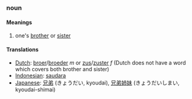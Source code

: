 ===noun===
====Meanings====
#one's [[brother]] or [[sister]]
====Translations====
*[[Dutch]]: [[broer]]/[[broeder]] ''m'' or [[zus]]/[[zuster]] ''f'' (Dutch does not have a word which covers both brother and sister)
*[[Indonesian]]: [[saudara]]
*[[Japanese]]: [[兄弟]] (きょうだい, kyoudai), [[兄弟姉妹]] (きょうだいしまい, kyoudai-shimai)